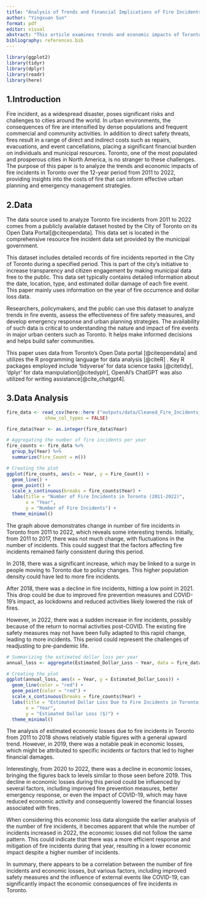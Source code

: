 ```yaml
---
title: "Analysis of Trends and Financial Implications of Fire Incidents in Toronto"
author: "Yingxuan Sun"
format: pdf
editor: visual
abstract: "This article examines trends and economic impacts of Toronto's fire incidents from 2011 to 2022.  The analysis is based on comprehensive fire data from the Toronto Public Open Data Portal, aiding in effective urban planning and emergency management."
bibliography: references.bib
---
```


```r
library(ggplot2)
library(tidyr)
library(dplyr)
library(readr)
library(here)
```

## **1.Introduction**

Fire incident, as a widespread disaster, poses significant risks and challenges to cities around the world. In urban environments, the consequences of fire are intensified by dense populations and frequent commercial and community activities. In addition to direct safety threats, fires result in a range of direct and indirect costs such as repairs, evacuations, and event cancellations, placing a significant financial burden on individuals and municipal resources. Toronto, one of the most populated and prosperous cities in North America, is no stranger to these challenges. The purpose of this paper is to analyze the trends and economic impacts of fire incidents in Toronto over the 12-year period from 2011 to 2022, providing insights into the costs of fire that can inform effective urban planning and emergency management strategies.

## **2.Data**

The data source used to analyze Toronto fire incidents from 2011 to 2022 comes from a publicly available dataset hosted by the City of Toronto on its Open Data Portal[@citeopendata]. This data set is located in the comprehensive resource fire incident data set provided by the municipal government.

This dataset includes detailed records of fire incidents reported in the City of Toronto during a specified period. This is part of the city's initiative to increase transparency and citizen engagement by making municipal data free to the public. This data set typically contains detailed information about the date, location, type, and estimated dollar damage of each fire event. This paper mainly uses information on the year of fire occurrence and dollar loss data.

Researchers, policymakers, and the public can use this dataset to analyze trends in fire events, assess the effectiveness of fire safety measures, and develop emergency response and urban planning strategies. The availability of such data is critical to understanding the nature and impact of fire events in major urban centers such as Toronto. It helps make informed decisions and helps build safer communities.\

This paper uses data from Toronto's Open Data portal [@citeopendata] and utilizes the R programming language for data analysis [@citeR] . Key R packages employed include 'tidyverse' for data science tasks [@citetidy], 'dplyr' for data manipulation[@citedyplr], OpenAI's ChatGPT was also utilized for writing assistance[@cite_chatgpt4].

## **3.Data Analysis**

```r
fire_data <- read_csv(here::here ("outputs/data/Cleaned_Fire_Incidents_Data.csv"),
              show_col_types = FALSE)

fire_data$Year <- as.integer(fire_data$Year)

# Aggregating the number of fire incidents per year
fire_counts <- fire_data %>%
  group_by(Year) %>%
  summarize(Fire_Count = n())

# Creating the plot
ggplot(fire_counts, aes(x = Year, y = Fire_Count)) +
  geom_line() +
  geom_point() +
  scale_x_continuous(breaks = fire_counts$Year) +
  labs(title = "Number of Fire Incidents in Toronto (2011-2022)",
       x = "Year",
       y = "Number of Fire Incidents") +
  theme_minimal()
```

The graph above demonstrates change in number of fire incidents in Toronto from 2011 to 2022, which reveals some interesting trends. Initially, from 2011 to 2017, there was not much change, with fluctuations in the number of incidents. This could suggest that the factors affecting fire incidents remained fairly consistent during this period.

In 2018, there was a significant increase, which may be linked to a surge in people moving to Toronto due to policy changes. This higher population density could have led to more fire incidents.

After 2018, there was a decline in fire incidents, hitting a low point in 2021. This drop could be due to improved fire prevention measures and COVID-19's impact, as lockdowns and reduced activities likely lowered the risk of fires.

However, in 2022, there was a sudden increase in fire incidents, possibly because of the return to normal activities post-COVID. The existing fire safety measures may not have been fully adapted to this rapid change, leading to more incidents. This period could represent the challenges of readjusting to pre-pandemic life.

```r
# Summarizing the estimated dollar loss per year
annual_loss <- aggregate(Estimated_Dollar_Loss ~ Year, data = fire_data, sum)

# Creating the plot
ggplot(annual_loss, aes(x = Year, y = Estimated_Dollar_Loss)) +
  geom_line(color = "red") +
  geom_point(color = "red") +
  scale_x_continuous(breaks = fire_counts$Year) +
  labs(title = "Estimated Dollar Loss Due to Fire Incidents in Toronto (2011-2022)",
       x = "Year",
       y = "Estimated Dollar Loss ($)") +
  theme_minimal()
```

The analysis of estimated economic losses due to fire incidents in Toronto from 2011 to 2018 shows relatively stable figures with a general upward trend. However, in 2019, there was a notable peak in economic losses, which might be attributed to specific incidents or factors that led to higher financial damages.

Interestingly, from 2020 to 2022, there was a decline in economic losses, bringing the figures back to levels similar to those seen before 2019. This decline in economic losses during this period could be influenced by several factors, including improved fire prevention measures, better emergency response, or even the impact of COVID-19, which may have reduced economic activity and consequently lowered the financial losses associated with fires.

When considering this economic loss data alongside the earlier analysis of the number of fire incidents, it becomes apparent that while the number of incidents increased in 2022, the economic losses did not follow the same pattern. This could indicate that there was a more efficient response and mitigation of fire incidents during that year, resulting in a lower economic impact despite a higher number of incidents.

In summary, there appears to be a correlation between the number of fire incidents and economic losses, but various factors, including improved safety measures and the influence of external events like COVID-19, can significantly impact the economic consequences of fire incidents in Toronto.
